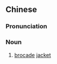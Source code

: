 {{also|锦袄}}
==Chinese==
{{zh-forms|s=锦袄}}

===Pronunciation===
{{zh-pron
|m=jǐn'ǎo
|c=gam2 ou2
|cat=n
}}

===Noun===
{{zh-noun}}

# {{lb|zh|literary}} [[brocade]] [[jacket]]